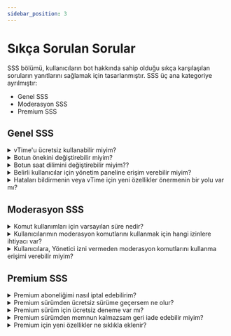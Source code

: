 ```yaml
---
sidebar_position: 3
---
```


# Sıkça Sorulan Sorular

SSS bölümü, kullanıcıların bot hakkında sahip olduğu sıkça karşılaşılan soruların yanıtlarını sağlamak için tasarlanmıştır. SSS üç ana kategoriye ayrılmıştır:

- Genel SSS
- Moderasyon SSS
- Premium SSS

## Genel SSS

<details>
  <summary>vTime'u ücretsiz kullanabilir miyim?</summary>
  <p>
    Evet, vTime ücretsiz olarak kullanılabilir. Ancak, bazı özelliklere erişmek
    için Premium abonelik gerekebilir. Fiyatlandırma ve abonelik seçeneklerini
    şu adresten kontrol edebilirsiniz:{" "}
    <a href="https://vTime.io/premium">Premium Sayfası</a>.
  </p>
</details>

<details>
  <summary>Botun önekini değiştirebilir miyim?</summary>
  <p>
    Ne yazık ki artık önek kullanılmıyor. Bunun yerine, Discord Slash
    komutlarının kullanımını uyguladık. Ancak, kullanıcılar favori komutları
    için alternatif kullanımlar belirleyebilir ve bunları alternatif olarak
    kullanabilir.
  </p>
</details>

<details>
  <summary>Botun saat dilimini değiştirebilir miyim??</summary>
  <p>
    Şu anda botun saat dilimini değiştirmek maalesef mümkün değildir. Varsayılan
    saat dilimi UTC+3 olarak ayarlanmıştır.
  </p>
</details>

<details>
  <summary>
    Belirli kullanıcılar için yönetim paneline erişim verebilir miyim?
  </summary>
  <p>
    Yalnızca Yönetici iznine sahip kullanıcılar yönetici paneline erişebilir.
    Belirli kullanıcılara erişim vermek için Yönetici izni bulunan bir rol
    oluşturun ve bunu onlara atayın.
  </p>
</details>

<details>
  <summary>
    Hataları bildirmenin veya vTime için yeni özellikler önermenin bir yolu var
    mı?
  </summary>
  <p>
    Evet, resmi discord sunucusuna katılarak hataları bildirebilir veya yeni
    özellikler önerebilirsiniz.{" "}
    <a href="https://discord.gg/vTime">vTime Support</a> sunucusu üzerinden
    bildiriminizi geliştiriciler ve topluluğun diğer üyeleriyle
    paylaşabilirsiniz.
  </p>
</details>

## Moderasyon SSS

<details>
  <summary>Komut kullanımları için varsayılan süre nedir?</summary>
  <p>Zaman belirtilmezse, eylemler için varsayılan süre üç aydır.</p>
</details>

<details>
  <summary>
    Kullanıcılarımın moderasyon komutlarını kullanmak için hangi izinlere
    ihtiyacı var?
  </summary>
  <p>
    Her moderasyon komutu için gereken izinler farklıdır. Gerekli izni
    belirlemek için, kullanıcılar komutu kullanmayı deneyebilir ve gerekli izni
    belirten bir hata mesajı alabilir.
  </p>
</details>

<details>
  <summary>
    Kullanıcılara, Yönetici izni vermeden moderasyon komutlarını kullanma
    erişimi verebilir miyim?
  </summary>
  <p>
    Evet, kullanıcılara Yönetici izni vermeden moderasyon komutlarını kullanma
    erişimi vermek mümkün! Kullanıcıların moderasyon komutlarını kullanmasına
    izin verilen rollerin belirlemesine izin verilmektedir.
  </p>
</details>

## Premium SSS

<details>
  <summary>Premium aboneliğimi nasıl iptal edebilirim?</summary>
  <p>
    Yönetici Paneli üzerinden Premium yönetme sayfasına gidip istediğiniz
    Premium aboneliği için Düzenle seçeneğine tıkladıktan sonra Aboneliği İptal
    Et butonu ile premium aboneliğinizi iptal edebilirsiniz. Abonelik iptal
    edildikten sonra, botun süresi sona erdiğinde artık sizden ücret alınmayacak
    ve premium özellikleriniz devre dışı bırakılacaktır.
  </p>
</details>

<details>
  <summary>Premium sürümden ücretsiz sürüme geçersem ne olur?</summary>
  <p>
    Premium sürümden ücretsiz sürüme düşürürseniz, tüm premium özelliklere
    erişiminizi kaybedersiniz. Premium özelliklere ait verileriniz silinmez,
    fakat siz yeniden yükseltene kadar kullanılamaz.
  </p>
</details>

<details>
  <summary>Premium sürüm için ücretsiz deneme var mı?</summary>
  <p>Maalesef, premium sürüm için ücretsiz deneme bulunmuyor.</p>
</details>

<details>
  <summary>Premium sürümden memnun kalmazsam geri iade edebilir miyim?</summary>
  <p>
    İade işlemleri sebebinize bağlı olarak değerlendirilecektir. İade talebinde
    bulunmak isterseniz, lütfen talebinizin nedeni ile birlikte{" "}
    <a href="https://discord.gg/vTime">Destek Ekibimiz</a> ile iletişime geçin.
  </p>
</details>

<details>
  <summary>Premium için yeni özellikler ne sıklıkla eklenir?</summary>
  <p>
    Düzenli olarak yeni Premium özellikler ekliyoruz, fakat ne zaman
    eklediğimize dair belirli bir program bulunmuyor. Yeni özelliklerden ve
    güncellemelerden haberdar olmak için, geliştiricilerin yeni özellikler ve
    güncellemeler hakkında haber ve bilgileri paylaştığı resmi{" "}
    <a href="https://discord.gg/vTime">vTime Destek</a> sunucusuna
    katılabilirsiniz.
  </p>
</details>
